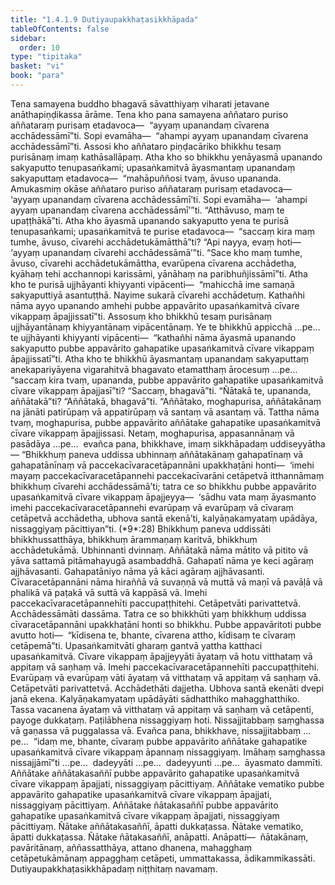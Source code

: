 ```yaml
---
title: "1.4.1.9 Dutiyaupakkhaṭasikkhāpada"
tableOfContents: false
sidebar:
  order: 10
type: "tipitaka"
basket: "vi"
book: "para"
---
```



<DynamicBreadcrumb />

<Division number="532" book="para" bookNo="1" page="320">

<Paragraph number="2041" book="para">
Tena samayena buddho bhagavā sāvatthiyaṃ viharati jetavane anāthapiṇḍikassa ārāme. Tena kho pana samayena aññataro puriso aññataraṃ purisaṃ etadavoca—  “ayyaṃ upanandaṃ cīvarena acchādessāmī”ti. Sopi evamāha—  “ahampi ayyaṃ upanandaṃ cīvarena acchādessāmī”ti. Assosi kho aññataro piṇḍacāriko bhikkhu tesaṃ purisānaṃ imaṃ kathāsallāpaṃ. Atha kho so bhikkhu yenāyasmā upanando sakyaputto tenupasaṅkami; upasaṅkamitvā āyasmantaṃ upanandaṃ sakyaputtaṃ etadavoca—  “mahāpuññosi tvaṃ, āvuso upananda. Amukasmiṃ okāse aññataro puriso aññataraṃ purisaṃ etadavoca—  ‘ayyaṃ upanandaṃ cīvarena acchādessāmī’ti. Sopi evamāha—  ‘ahampi ayyaṃ upanandaṃ cīvarena acchādessāmī’”ti. “Atthāvuso, maṃ te upaṭṭhākā”ti.
</Paragraph>

<Paragraph number="2042" book="para">
Atha kho āyasmā upanando sakyaputto yena te purisā tenupasaṅkami; upasaṅkamitvā te purise etadavoca—  “saccaṃ kira maṃ tumhe, āvuso, cīvarehi acchādetukāmātthā”ti? “Api nayya, evaṃ hoti—  ‘ayyaṃ upanandaṃ cīvarehi acchādessāmā’”ti. “Sace kho maṃ tumhe, āvuso, cīvarehi acchādetukāmāttha, evarūpena cīvarena acchādetha, kyāhaṃ tehi acchannopi karissāmi, yānāhaṃ na paribhuñjissāmī”ti. Atha kho te purisā ujjhāyanti khiyyanti vipācenti—  “mahicchā ime samaṇā sakyaputtiyā asantuṭṭhā. Nayime sukarā cīvarehi acchādetuṃ. Kathañhi nāma ayyo upanando amhehi pubbe appavārito upasaṅkamitvā cīvare vikappaṃ āpajjissatī”ti.
</Paragraph>

<Paragraph number="2043" book="para">
Assosuṃ kho bhikkhū tesaṃ purisānaṃ ujjhāyantānaṃ khiyyantānaṃ vipācentānaṃ. Ye te bhikkhū appicchā …pe…  te ujjhāyanti khiyyanti vipācenti—  “kathañhi nāma āyasmā upanando sakyaputto pubbe appavārito gahapatike upasaṅkamitvā cīvare vikappaṃ āpajjissatī”ti.
</Paragraph>

<Paragraph number="2044" book="para">
Atha kho te bhikkhū āyasmantaṃ upanandaṃ sakyaputtaṃ anekapariyāyena vigarahitvā bhagavato etamatthaṃ ārocesuṃ …pe…  “saccaṃ kira tvaṃ, upananda, pubbe appavārito gahapatike upasaṅkamitvā cīvare vikappaṃ āpajjasī”ti? “Saccaṃ, bhagavā”ti. “Ñātakā te, upananda, aññātakā”ti? “Aññātakā, bhagavā”ti. “Aññātako, moghapurisa, aññātakānaṃ na jānāti patirūpaṃ vā appatirūpaṃ vā santaṃ vā asantaṃ vā. Tattha nāma tvaṃ, moghapurisa, pubbe appavārito aññātake gahapatike upasaṅkamitvā cīvare vikappaṃ āpajjissasi. Netaṃ, moghapurisa, appasannānaṃ vā pasādāya …pe…  evañca pana, bhikkhave, imaṃ sikkhāpadaṃ uddiseyyātha—
</Paragraph>

</Division>
<Division number="533" book="para" bookNo="1" page="321">

<Paragraph number="2045" book="para">
<Emphasis>“Bhikkhuṃ paneva uddissa ubhinnaṃ aññātakānaṃ gahapatīnaṃ vā gahapatānīnaṃ vā paccekacīvaracetāpannāni upakkhaṭāni honti—  ‘imehi mayaṃ paccekacīvaracetāpannehi paccekacīvarāni cetāpetvā itthannāmaṃ bhikkhuṃ cīvarehi acchādessāmā’ti; tatra ce so bhikkhu pubbe appavārito upasaṅkamitvā cīvare vikappaṃ āpajjeyya—  ‘sādhu vata maṃ āyasmanto imehi paccekacīvaracetāpannehi evarūpaṃ vā evarūpaṃ vā cīvaraṃ cetāpetvā acchādetha, ubhova santā ekenā’ti, kalyāṇakamyataṃ upādāya, nissaggiyaṃ pācittiyan”</Emphasis>ti. (*9*:<Emphasis>28</Emphasis>)
</Paragraph>

</Division>
<Division number="534" book="para" bookNo="1" page="321">

<Paragraph number="2046" book="para">
<Emphasis>Bhikkhuṃ paneva uddissā</Emphasis>ti bhikkhussatthāya, bhikkhuṃ ārammaṇaṃ karitvā, bhikkhuṃ acchādetukāmā.
</Paragraph>

<Paragraph number="2047" book="para">
<Emphasis>Ubhinnan</Emphasis>ti dvinnaṃ.
</Paragraph>

<Paragraph number="2048" book="para">
<Emphasis>Aññātakā</Emphasis> nāma mātito vā pitito vā yāva sattamā pitāmahayugā asambaddhā.
</Paragraph>

<Paragraph number="2049" book="para">
<Emphasis>Gahapatī</Emphasis> nāma ye keci agāraṃ ajjhāvasanti.
</Paragraph>

<Paragraph number="2050" book="para">
<Emphasis>Gahapatāniyo</Emphasis> nāma yā kāci agāraṃ ajjhāvasanti.
</Paragraph>

<Paragraph number="2051" book="para">
<Emphasis>Cīvaracetāpannāni</Emphasis> nāma hiraññā vā suvaṇṇā vā muttā vā maṇī vā pavāḷā vā phalikā vā paṭakā vā suttā vā kappāsā vā.
</Paragraph>

<Paragraph number="2052" book="para">
<Emphasis>Imehi paccekacīvaracetāpannehī</Emphasis>ti paccupaṭṭhitehi.
</Paragraph>

<Paragraph number="2053" book="para">
<Emphasis>Cetāpetvā</Emphasis>ti parivattetvā.
</Paragraph>

<Paragraph number="2054" book="para">
<Emphasis>Acchādessāmā</Emphasis>ti dassāma.
</Paragraph>

<Paragraph number="2055" book="para">
<Emphasis>Tatra ce so bhikkhū</Emphasis>ti yaṃ bhikkhuṃ uddissa cīvaracetāpannāni upakkhaṭāni honti so bhikkhu.
</Paragraph>

<Paragraph number="2056" book="para">
<Emphasis>Pubbe appavārito</Emphasis>ti pubbe avutto hoti—  “kīdisena te, bhante, cīvarena attho, kīdisaṃ te cīvaraṃ cetāpemā”ti.
</Paragraph>

<Paragraph number="2057" book="para">
<Emphasis>Upasaṅkamitvā</Emphasis>ti gharaṃ gantvā yattha katthaci upasaṅkamitvā.
</Paragraph>

<Paragraph number="2058" book="para">
<Emphasis>Cīvare vikappaṃ āpajjeyyā</Emphasis>ti āyataṃ vā hotu vitthataṃ vā appitaṃ vā saṇhaṃ vā.
</Paragraph>

<Paragraph number="2059" book="para">
<Emphasis>Imehi paccekacīvaracetāpannehī</Emphasis>ti paccupaṭṭhitehi.
</Paragraph>

<Paragraph number="2060" book="para">
<Emphasis>Evarūpaṃ vā evarūpaṃ vā</Emphasis>ti āyataṃ vā vitthataṃ vā appitaṃ vā saṇhaṃ vā.
</Paragraph>

<Paragraph number="2061" book="para">
<Emphasis>Cetāpetvā</Emphasis>ti parivattetvā.
</Paragraph>

<Paragraph number="2062" book="para">
<Emphasis>Acchādethā</Emphasis>ti dajjetha.
</Paragraph>

<Paragraph number="2063" book="para">
<Emphasis>Ubhova santā ekenā</Emphasis>ti dvepi janā ekena.
</Paragraph>

<Paragraph number="2064" book="para">
<Emphasis>Kalyāṇakamyataṃ upādāyā</Emphasis>ti sādhatthiko mahagghatthiko.
</Paragraph>

<Paragraph number="2065" book="para">
Tassa vacanena āyataṃ vā vitthataṃ vā appitaṃ vā saṇhaṃ vā cetāpenti, payoge dukkaṭaṃ. Paṭilābhena nissaggiyaṃ hoti. Nissajjitabbaṃ saṃghassa vā gaṇassa vā puggalassa vā. Evañca pana, bhikkhave, nissajjitabbaṃ …pe…  “idaṃ me, bhante, cīvaraṃ pubbe appavārito aññātake gahapatike upasaṅkamitvā cīvare vikappaṃ āpannaṃ nissaggiyaṃ. Imāhaṃ saṃghassa nissajjāmī”ti …pe…  dadeyyāti …pe…  dadeyyunti …pe…  āyasmato dammīti.
</Paragraph>

</Division>
<Division number="535" book="para" bookNo="1" page="323">

<Paragraph number="2066" book="para">
Aññātake aññātakasaññī pubbe appavārito gahapatike upasaṅkamitvā cīvare vikappaṃ āpajjati, nissaggiyaṃ pācittiyaṃ. Aññātake vematiko pubbe appavārito gahapatike upasaṅkamitvā cīvare vikappaṃ āpajjati, nissaggiyaṃ pācittiyaṃ. Aññātake ñātakasaññī pubbe appavārito gahapatike upasaṅkamitvā cīvare vikappaṃ āpajjati, nissaggiyaṃ pācittiyaṃ.
</Paragraph>

<Paragraph number="2067" book="para">
Ñātake aññātakasaññī, āpatti dukkaṭassa. Ñātake vematiko, āpatti dukkaṭassa. Ñātake ñātakasaññī, anāpatti.
</Paragraph>

</Division>
<Division number="536" book="para" bookNo="1" page="323">

<Paragraph number="2068" book="para">
Anāpatti—  ñātakānaṃ, pavāritānaṃ, aññassatthāya, attano dhanena, mahagghaṃ cetāpetukāmānaṃ appagghaṃ cetāpeti, ummattakassa, ādikammikassāti.

</Paragraph>
</Division>

<Paragraph number="2069" type="center" book="para">
Dutiyaupakkhaṭasikkhāpadaṃ niṭṭhitaṃ navamaṃ.
</Paragraph>